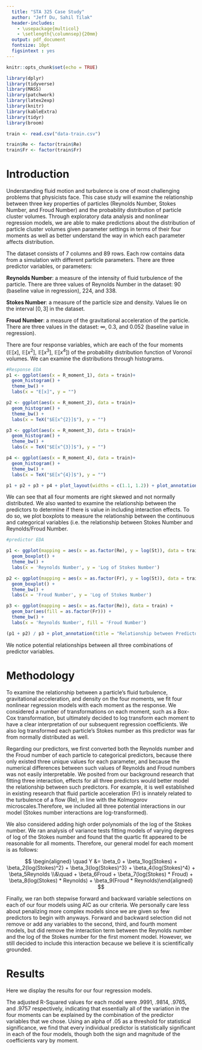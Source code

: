```yaml
---
  title: "STA 325 Case Study"
  author: "Jeff Du, Sahil Tilak"
  header-includes: 
    - \usepackage{multicol}
    - \setlength{\columnsep}{20mm}
  output: pdf_document
  fontsize: 10pt
  figsintext : yes
---
```


```r
knitr::opts_chunk$set(echo = TRUE)
```

```r
library(dplyr)
library(tidyverse)
library(MASS)
library(patchwork)
library(latex2exp)
library(knitr)
library(kableExtra)
library(tidyr)
library(broom)
```

```r
train <- read.csv("data-train.csv")

train$Re <- factor(train$Re)
train$Fr <- factor(train$Fr)
```

# Introduction 

Understanding fluid motion and turbulence is one of most challenging problems that physicists face. This case study will examine the relationship between three key properties of particles (Reynolds Number, Stokes Number, and Froud Number) and the probability distribution of particle cluster volumes. Through exploratory data analysis and nonlinear regression models, we are able to make predictions about the distribution of particle cluster volumes given parameter settings in terms of their four moments as well as better understand the way in which each parameter affects distribution. 

The dataset consists of 7 columns and 89 rows. Each row contains data from a simulation with different particle parameters. There are three predictor variables, or parameters:

**Reynolds Number**: a measure of the intensity of fluid turbulence of the particle. There are three values of Reynolds Number in the dataset: 90 (baseline value in regression), 224, and 338.

**Stokes Number**: a measure of the particle size and density. Values lie on the interval $[0,3]$ in the dataset.

**Froud Number**: a measure of the gravitational acceleration of the particle. There are three values in the dataset: $\infty$, 0.3, and 0.052 (baseline value in regression).

There are four response variables, which are each of the four moments ($\mathbb{E}[x]$, $\mathbb{E}[x^2]$, $\mathbb{E}[x^3]$, $\mathbb{E}[x^4]$) of the probability distribution function of Voronoï volumes. We can examine the distributions through histograms.

```r
#Response EDA
p1 <- ggplot(aes(x = R_moment_1), data = train)+
  geom_histogram() +
  theme_bw() + 
  labs(x = "E[x]", y = "")

p2 <- ggplot(aes(x = R_moment_2), data = train)+
  geom_histogram() +
  theme_bw() +
  labs(x = TeX("$E[x^{2}]$"), y = "")

p3 <- ggplot(aes(x = R_moment_3), data = train)+
  geom_histogram() +
  theme_bw() +
  labs(x = TeX("$E[x^{3}]$"), y = "")

p4 <- ggplot(aes(x = R_moment_4), data = train)+
  geom_histogram() +
  theme_bw() + 
  labs(x = TeX("$E[x^{4}]$"), y = "")

p1 + p2 + p3 + p4 + plot_layout(widths = c(1.1, 1.2)) + plot_annotation(title = 'Distribution of the Four Moments', theme = theme(plot.title = element_text(hjust = 0.5)))
```

We can see that all four moments are right skewed and not normally distributed. We also wanted to examine the relationship between the predictors to determine if there is value in including interaction effects. To do so, we plot boxplots to measure the relationship between the continuous and categorical variables (i.e. the relationship between Stokes Number and Reynolds/Froud Number.

```r
#predictor EDA

p1 <- ggplot(mapping = aes(x = as.factor(Re), y = log(St)), data = train) +
  geom_boxplot() +
  theme_bw() +
  labs(x = 'Reynolds Number', y = 'Log of Stokes Number')

p2 <- ggplot(mapping = aes(x = as.factor(Fr), y = log(St)), data = train) +
  geom_boxplot() +
  theme_bw() +
  labs(x = 'Froud Number', y = 'Log of Stokes Number')

p3 <- ggplot(mapping = aes(x = as.factor(Re)), data = train) +
  geom_bar(aes(fill = as.factor(Fr))) +
  theme_bw() +
  labs(x = 'Reynolds Number', fill = 'Froud Number')

(p1 + p2) / p3 + plot_annotation(title = "Relationship between Predictor Variables", theme = theme(plot.title = element_text(hjust = 0.5)))

```

We notice potential relationships between all three combinations of predictor variables.

# Methodology

To examine the relationship between a particle's fluid turbulence, gravitational acceleration, and density on the four moments, we fit four nonlinear regression models with each moment as the response. We considered
a number of transformations on each moment, such as a Box-Cox transformation, but ultimately decided to log transform each moment
to have a clear interpretation of our subsequent regression coefficients.
We also log transformed each particle's Stokes number as this predictor was far from normally distributed as well.

Regarding our predictors, we first converted both the Reynolds number and the Froud number of each particle to categorical predictors, because there only existed three unique values for each parameter, and because the numerical differences between such values of Reynolds and Froud numbers was not easily interpretable. We posited from our background research that fitting three interaction, effects for all three predictors would better model the relationship between such predictors. For example, it is well established in existing
research that fluid particle acceleration (Fr) is innately related to the turbulence of a flow (Re), in line with the Kolmogorov microscales.Therefore, we included all three potential interactions in our model (Stokes number interactions are log-transformed).

We also considered adding high order polynomials of the log of the Stokes number. We ran analysis of variance tests fitting models of varying degrees of log of the Stokes number and found that the quartic fit appeared to be reasonable for all moments. Therefore, our general model for each moment is as follows:

$$
\begin{aligned} \quad Y &= \beta_0 + \beta_1log(Stokes) + \beta_2{log(Stokes)^2} + \beta_3{log(Stokes)^3} + \beta_4{log(Stokes)^4} + \beta_5Reynolds \\&\quad + \beta_6Froud + \beta_7(log(Stokes) * Froud) + \beta_8(log(Stokes) * Reynolds) + \beta_9(Froud * Reynolds)\end{aligned}
$$

Finally, we ran both stepwise forward and backward variable selections
on each of our four models using AIC as our criteria. We personally
care less about penalizing more complex models since we are given
so few predictors to begin with anyways. Forward and backward selection
did not remove or add any variables to the second, third, and fourth
moment models, but did remove the interaction term between the Reynolds
number and the log of the Stokes number for the first moment model. However, we still decided to include this interaction because we believe
it is scientifically grounded.

# Results

Here we display the results for our four regression models.

\begin{multicols}{2}%


```r
firstreg <- lm(log(R_moment_1) ~ poly(log(St), 4) + Re + Fr + log(St) * Fr + log(St) * Re + Fr * Re, data = train)

model_one_df <- as.data.frame(coef(summary(firstreg)))
model_one_df <- model_one_df %>%
  mutate_if(is.numeric, funs(as.character(signif(., 3))))
model_one_df <- model_one_df[, -3]
rownames(model_one_df) <- c("Intercept", "Log(St)", "Log(St)^2", "Log(St)^3", "Log(St)^4", "Re 224", "Re 398", "Fr 0.3", "Fr Inf", "Fr 0.3 * Log(St)", "Fr Inf * Log(St)", "Re 224 * Log(St)", "Re 398 * Log(St)", "Re 224 * Fr 0.3", "Re 244 * Fr Inf", "Re 398 * Fr Inf")

kbl(model_one_df, caption = 'Model 1') %>% kable_styling(latex_options = "HOLD_position", full_width = F)
```

```r
secondreg <- lm(log(R_moment_2) ~ poly(log(St), 4) + Re + Fr + log(St) * Fr + log(St) * Re + Fr * Re, data = train)

model_two_df <- as.data.frame(coef(summary(secondreg)))
model_two_df <- model_two_df %>%
  mutate_if(is.numeric, funs(as.character(signif(., 3))))
model_two_df <- model_two_df[, -3]
rownames(model_two_df) <- c("Intercept", "Log(St)", "Log(St)^2", "Log(St)^3", "Log(St)^4", "Re 224", "Re 398", "Fr 0.3", "Fr Inf", "Fr 0.3 * Log(St)", "Fr Inf * Log(St)", "Re 224 * Log(St)", "Re 398 * Log(St)", "Re 224 * Fr 0.3", "Re 244 * Fr Inf", "Re 398 * Fr Inf")


kbl(model_two_df, caption = 'Model 2') %>% kable_styling(latex_options = "HOLD_position", full_width = F)
```


```r
thirdreg <- lm(log(R_moment_3) ~ poly(log(St), 4) + Re + Fr + log(St) * Fr + log(St) * Re + Fr * Re, data = train)

model_three_df <- as.data.frame(coef(summary(thirdreg)))
model_three_df <- model_three_df %>%
  mutate_if(is.numeric, funs(as.character(signif(., 3))))
model_three_df <- model_three_df[, -3]
rownames(model_three_df) <- c("Intercept", "Log(St)", "Log(St)^2", "Log(St)^3", "Log(St)^4", "Re 224", "Re 398", "Fr 0.3", "Fr Inf", "Fr 0.3 * Log(St)", "Fr Inf * Log(St)", "Re 224 * Log(St)", "Re 398 * Log(St)", "Re 224 * Fr 0.3", "Re 244 * Fr Inf", "Re 398 * Fr Inf")

kbl(model_three_df, caption = 'Model 3') %>% kable_styling(latex_options = "HOLD_position", full_width = F)
```

```r
fourreg <- lm(log(R_moment_4) ~ poly(log(St), 4) + Re + Fr + log(St) * Fr + log(St) * Re + Fr * Re, data = train)

model_four_df <- as.data.frame(coef(summary(fourreg)))
model_four_df <- model_four_df %>%
  mutate_if(is.numeric, funs(as.character(signif(., 3))))
model_four_df <- model_four_df[, -3]
rownames(model_four_df) <- c("Intercept", "Log(St)", "Log(St)^2", "Log(St)^3", "Log(St)^4", "Re 224", "Re 398", "Fr 0.3", "Fr Inf", "Fr 0.3 * Log(St)", "Fr Inf * Log(St)", "Re 224 * Log(St)", "Re 398 * Log(St)", "Re 224 * Fr 0.3", "Re 244 * Fr Inf", "Re 398 * Fr Inf")

kbl(model_four_df, caption = 'Model 4') %>% kable_styling(latex_options = "HOLD_position", full_width = F)

```

\end{multicols}

The adjusted R-Squared values for each model were .9991, .9814, .9765, and .9757 respectively, indicating that essentially all of the variation in the
four moments can be explained by the combination of the predictor variables
that we chose. Using an alpha of .05 as a threshold for statistical
significance, we find that every individual predictor is statistically
significant in each of the four models, though both the sign and magnitude
of the coefficients vary by moment.
